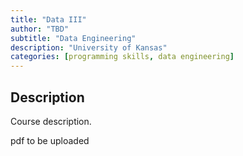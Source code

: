 ```yaml
---
title: "Data III"
author: "TBD"
subtitle: "Data Engineering"
description: "University of Kansas"
categories: [programming skills, data engineering]
---
```


## Description

Course description.

pdf to be uploaded
